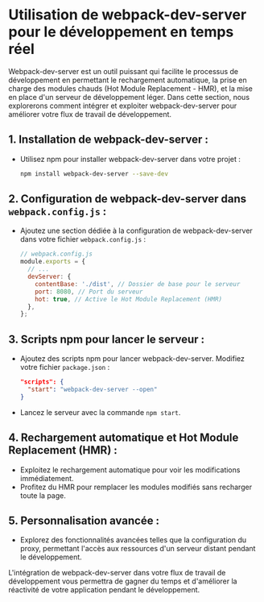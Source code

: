 # Utilisation de webpack-dev-server pour le développement en temps réel

Webpack-dev-server est un outil puissant qui facilite le processus de développement en permettant le rechargement automatique, la prise en charge des modules chauds (Hot Module Replacement - HMR), et la mise en place d'un serveur de développement léger. Dans cette section, nous explorerons comment intégrer et exploiter webpack-dev-server pour améliorer votre flux de travail de développement.

## 1. Installation de webpack-dev-server :
  - Utilisez npm pour installer webpack-dev-server dans votre projet :
    ```bash copy
    npm install webpack-dev-server --save-dev
    ```

## 2. Configuration de webpack-dev-server dans `webpack.config.js` :
  - Ajoutez une section dédiée à la configuration de webpack-dev-server dans votre fichier `webpack.config.js` :
    ```javascript copy
    // webpack.config.js
    module.exports = {
      // ...
      devServer: {
        contentBase: './dist', // Dossier de base pour le serveur
        port: 8080, // Port du serveur
        hot: true, // Active le Hot Module Replacement (HMR)
      },
    };
    ```

## 3. Scripts npm pour lancer le serveur :
  - Ajoutez des scripts npm pour lancer webpack-dev-server. Modifiez votre fichier `package.json` :
    ```json
    "scripts": {
      "start": "webpack-dev-server --open"
    }
    ```
  - Lancez le serveur avec la commande `npm start`.

## 4. Rechargement automatique et Hot Module Replacement (HMR) :
  - Exploitez le rechargement automatique pour voir les modifications immédiatement.
  - Profitez du HMR pour remplacer les modules modifiés sans recharger toute la page.

## 5. Personnalisation avancée :
  - Explorez des fonctionnalités avancées telles que la configuration du proxy, permettant l'accès aux ressources d'un serveur distant pendant le développement.

L'intégration de webpack-dev-server dans votre flux de travail de développement vous permettra de gagner du temps et d'améliorer la réactivité de votre application pendant le développement.